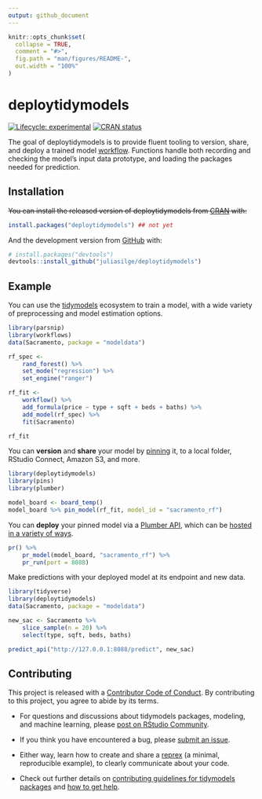 ```yaml
---
output: github_document
---
```


<!-- README.md is generated from README.Rmd. Please edit that file -->

```r
knitr::opts_chunk$set(
  collapse = TRUE,
  comment = "#>",
  fig.path = "man/figures/README-",
  out.width = "100%"
)
```

# deploytidymodels

<!-- badges: start -->
[![Lifecycle: experimental](https://img.shields.io/badge/lifecycle-experimental-orange.svg)](https://lifecycle.r-lib.org/articles/stages.html#experimental)
[![CRAN status](https://www.r-pkg.org/badges/version/tidymodelsdeploy)](https://CRAN.R-project.org/package=tidymodelsdeploy)
<!-- badges: end -->

The goal of deploytidymodels is to provide fluent tooling to version, share, and deploy a trained model [workflow](https://workflows.tidymodels.org/). Functions handle both recording and checking the model's input data prototype, and loading the packages needed for prediction.

## Installation

~~You can install the released version of deploytidymodels from [CRAN](https://CRAN.R-project.org) with:~~

``` r
install.packages("deploytidymodels") ## not yet
```

And the development version from [GitHub](https://github.com/) with:

``` r
# install.packages("devtools")
devtools::install_github("juliasilge/deploytidymodels")
```

## Example

You can use the [tidymodels](https://www.tidymodels.org/) ecosystem to train a model, with a wide variety of preprocessing and model estimation options.

```r
library(parsnip)
library(workflows)
data(Sacramento, package = "modeldata")

rf_spec <-
    rand_forest() %>%
    set_mode("regression") %>%
    set_engine("ranger")

rf_fit <-
    workflow() %>%
    add_formula(price ~ type + sqft + beds + baths) %>%
    add_model(rf_spec) %>%
    fit(Sacramento)

rf_fit
```

You can **version** and **share** your model by [pinning](https://pins.rstudio.com/dev/) it, to a local folder, RStudio Connect, Amazon S3, and more.

```r
library(deploytidymodels)
library(pins)
library(plumber)

model_board <- board_temp()
model_board %>% pin_model(rf_fit, model_id = "sacramento_rf")
```

You can **deploy** your pinned model via a [Plumber API](https://www.rplumber.io/), which can be [hosted in a variety of ways](https://www.rplumber.io/articles/hosting.html).

```r
pr() %>%
    pr_model(model_board, "sacramento_rf") %>%
    pr_run(port = 8088)
```

Make predictions with your deployed model at its endpoint and new data.

```r
library(tidyverse)
library(deploytidymodels)
data(Sacramento, package = "modeldata")

new_sac <- Sacramento %>% 
    slice_sample(n = 20) %>% 
    select(type, sqft, beds, baths)

predict_api("http://127.0.0.1:8088/predict", new_sac)
```


## Contributing

This project is released with a [Contributor Code of Conduct](https://contributor-covenant.org/version/2/0/CODE_OF_CONDUCT.html). By contributing to this project, you agree to abide by its terms.

- For questions and discussions about tidymodels packages, modeling, and machine learning, please [post on RStudio Community](https://community.rstudio.com/new-topic?category_id=15&tags=tidymodels,question).

- If you think you have encountered a bug, please [submit an issue](https://github.com/tidymodels/deploytidymodels/issues).

- Either way, learn how to create and share a [reprex](https://reprex.tidyverse.org/articles/articles/learn-reprex.html) (a minimal, reproducible example), to clearly communicate about your code.

- Check out further details on [contributing guidelines for tidymodels packages](https://www.tidymodels.org/contribute/) and [how to get help](https://www.tidymodels.org/help/).
